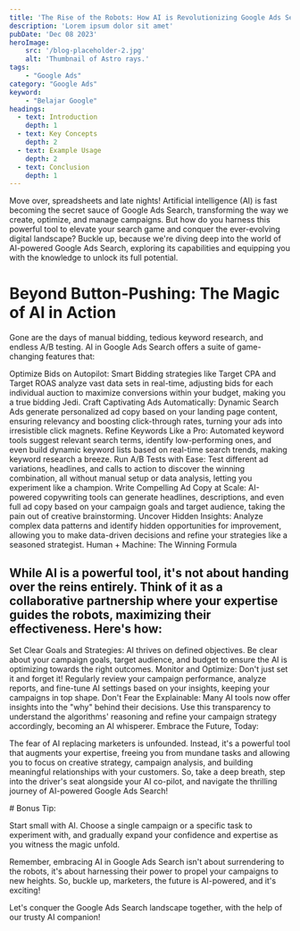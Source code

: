 ```yaml
---
title: 'The Rise of the Robots: How AI is Revolutionizing Google Ads Search'
description: 'Lorem ipsum dolor sit amet'
pubDate: 'Dec 08 2023'
heroImage: 
    src: '/blog-placeholder-2.jpg'
    alt: 'Thumbnail of Astro rays.'
tags: 
    - "Google Ads"
category: "Google Ads"
keyword: 
    - "Belajar Google"
headings:
  - text: Introduction
    depth: 1
  - text: Key Concepts
    depth: 2
  - text: Example Usage
    depth: 2
  - text: Conclusion
    depth: 1
---
```

Move over, spreadsheets and late nights! Artificial intelligence (AI) is fast becoming the secret sauce of Google Ads Search, transforming the way we create, optimize, and manage campaigns. But how do you harness this powerful tool to elevate your search game and conquer the ever-evolving digital landscape? Buckle up, because we're diving deep into the world of AI-powered Google Ads Search, exploring its capabilities and equipping you with the knowledge to unlock its full potential.

# Beyond Button-Pushing: The Magic of AI in Action

Gone are the days of manual bidding, tedious keyword research, and endless A/B testing. AI in Google Ads Search offers a suite of game-changing features that:

Optimize Bids on Autopilot: Smart Bidding strategies like Target CPA and Target ROAS analyze vast data sets in real-time, adjusting bids for each individual auction to maximize conversions within your budget, making you a true bidding Jedi.
Craft Captivating Ads Automatically: Dynamic Search Ads generate personalized ad copy based on your landing page content, ensuring relevancy and boosting click-through rates, turning your ads into irresistible click magnets.
Refine Keywords Like a Pro: Automated keyword tools suggest relevant search terms, identify low-performing ones, and even build dynamic keyword lists based on real-time search trends, making keyword research a breeze.
Run A/B Tests with Ease: Test different ad variations, headlines, and calls to action to discover the winning combination, all without manual setup or data analysis, letting you experiment like a champion.
Write Compelling Ad Copy at Scale: AI-powered copywriting tools can generate headlines, descriptions, and even full ad copy based on your campaign goals and target audience, taking the pain out of creative brainstorming.
Uncover Hidden Insights: Analyze complex data patterns and identify hidden opportunities for improvement, allowing you to make data-driven decisions and refine your strategies like a seasoned strategist.
Human + Machine: The Winning Formula

## While AI is a powerful tool, it's not about handing over the reins entirely. Think of it as a collaborative partnership where your expertise guides the robots, maximizing their effectiveness. Here's how:

Set Clear Goals and Strategies: AI thrives on defined objectives. Be clear about your campaign goals, target audience, and budget to ensure the AI is optimizing towards the right outcomes.
Monitor and Optimize: Don't just set it and forget it! Regularly review your campaign performance, analyze reports, and fine-tune AI settings based on your insights, keeping your campaigns in top shape.
Don't Fear the Explainable: Many AI tools now offer insights into the "why" behind their decisions. Use this transparency to understand the algorithms' reasoning and refine your campaign strategy accordingly, becoming an AI whisperer.
Embrace the Future, Today:

The fear of AI replacing marketers is unfounded. Instead, it's a powerful tool that augments your expertise, freeing you from mundane tasks and allowing you to focus on creative strategy, campaign analysis, and building meaningful relationships with your customers. So, take a deep breath, step into the driver's seat alongside your AI co-pilot, and navigate the thrilling journey of AI-powered Google Ads Search!

<Protip>
# Bonus Tip:

Start small with AI. Choose a single campaign or a specific task to experiment with, and gradually expand your confidence and expertise as you witness the magic unfold.

</Protip>
Remember, embracing AI in Google Ads Search isn't about surrendering to the robots, it's about harnessing their power to propel your campaigns to new heights. So, buckle up, marketers, the future is AI-powered, and it's exciting!

Let's conquer the Google Ads Search landscape together, with the help of our trusty AI companion!